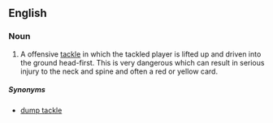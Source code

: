 ==English==
{{wikipedia}}

===Noun===
{{en-noun|head=[[spear]] [[tackle]]}}

# {{context|rugby|lang=en}} A offensive [[tackle]] in which the tackled player is lifted up and driven into the ground head-first. This is very dangerous which can result in serious injury to the neck and spine and often a red or yellow card.

=====Synonyms=====
* [[dump tackle]]
